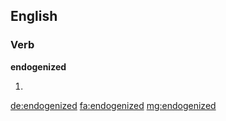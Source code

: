 ==English==

===Verb===
'''endogenized'''

# {{en-past of|endogenize}}

[[de:endogenized]]
[[fa:endogenized]]
[[mg:endogenized]]